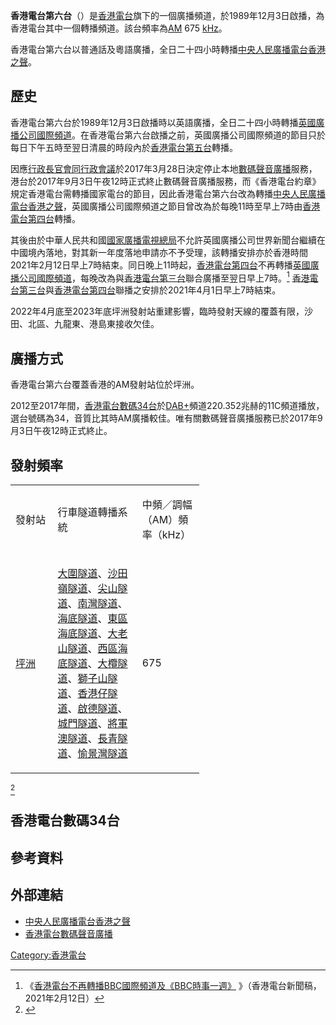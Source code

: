 {{广播电台
| 電臺名稱        = 香港電台第六台
| 英文名稱        = RTHK Radio 6
| 原文名称        = 
| 電臺圖片檔案    = RTHK_Radio_6_Logo_(2019).svg
| 電臺圖片尺寸    = 200px
| 電臺圖片名稱    = 香港電台第六台
| 通称        = 
| 缩写        = 
| 所屬國家        =
| 所屬國家或地區  = {{HK}}
| 總部所在        = 
| 播放地區        = {{HK}}
| 開播日期      = 1989年12月3日
| 停播日期       = 
| 電臺呼號        = 
| 类型        = 普通話及粵語新聞、時事及資訊（85%）及音樂（15%）節目
| 宗教        = 
| 主要语言        =普粵雙語 
| 使用频段        = 
| 電臺口號        = 
| 隶属            =中央人民廣播電-{台}-、香港電-{台}- 
| 擁有者          = 
| 持股者          =
| 董事长          =  
| 前電臺名稱      = 
| 被取代名稱      = 
| 前頻道呼號      = 
| 被取代呼號      = 
| 集團同類頻道    =  [[香港電台第一台|第一台]]、[[香港電台第二台|第二台]]、[[香港電台第三台|第三台]]、[[香港電台第四台|第四台]]、[[香港電台第五台|第五台]]、[[香港電台普通話台|普通話台]]
| 重播服務電臺    = 
| 電臺官方網站    = [https://www.rthk.hk/radio/radio6 香港電台第六台]
| 備註            = 
| 無線廣播收聽地區01= 電台發射頻率
| 無線廣播頻道數01= AM675
| 數位電視供應商01= 
| 數位電視頻道數01= 
| 衛星電視供應商01= 
| 衛星電視頻道數01= 
| 有線電視供應商01= 
| 有線電視頻道數01= 
| 收听时间01= 
| 收听频率01= 
| 衛星廣播供應商01= 
| 衛星廣播頻道數01= 
| 線上收聽網站01  = 香港電台第六台
| 線上收聽網址01  = [https://www.rthk.hk/radio/radio6 網上直播]
| 線上收聽網站02  = 中央人民廣播電台香港之聲
| 線上收聽網址02  = [http://www.radio.cn/pc-portal/erji/radioStation_xg.html 網上直播]
}}

'''香港電台第六台'''（{{lang-en|'''RTHK Radio 6'''}}）是[[香港電台|香港電台]]旗下的一個廣播頻道，於1989年12月3日啟播，為香港電台其中一個轉播頻道。該台頻率為[[振幅調變|AM]] 675 [[千赫|kHz]]。

香港電台第六台以普通話及粵語廣播，全日二十四小時轉播[[中央人民廣播電台香港之聲|中央人民廣播電台香港之聲]]。

==歷史==

香港電台第六台於1989年12月3日啟播時以英語廣播，全日二十四小時轉播[[英國廣播公司國際頻道|英國廣播公司國際頻道]]。在香港電台第六台啟播之前，英國廣播公司國際頻道的節目只於每日下午五時至翌日清晨的時段內於[[香港電台第五台|香港電台第五台]]轉播。

因應[[行政長官會同行政會議|行政長官會同行政會議]]於2017年3月28日決定停止本地[[數碼聲音廣播|數碼聲音廣播]]服務，港台於2017年9月3日午夜12時正式終止數碼聲音廣播服務，而《香港電台約章》規定香港電台需轉播國家電台的節目，因此香港電台第六台改為轉播[[中央人民廣播電台香港之聲|中央人民廣播電台香港之聲]]，英國廣播公司國際頻道之節目曾改為於每晚11時至早上7時由[[香港電台第四台|香港電台第四台]]轉播。

其後由於中華人民共和國[[國家廣播電視總局|國家廣播電視總局]]不允許英國廣播公司世界新聞台繼續在中國境內落地，對其新一年度落地申請亦不予受理，該轉播安排亦於香港時間2021年2月12日早上7時結束。同日晚上11時起，[[香港電台第四台|香港電台第四台]]不再轉播[[英國廣播公司國際頻道|英國廣播公司國際頻道]]，每晚改為與[[香港電台第三台|香港電台第三台]]聯合廣播至翌日早上7時。<ref>《[http://app3.rthk.hk/press/main.php?id=1844 香港電台不再轉播BBC國際頻道及《BBC時事一週》] {{Wayback|url=http://app3.rthk.hk/press/main.php?id=1844 |date=20211002044705 }}》（香港電台新聞稿，2021年2月12日）</ref> [[香港電台第三台|香港電台第三台]]與[[香港電台第四台|香港電台第四台]]聯播之安排於2021年4月1日早上7時結束。

2022年4月底至2023年底坪洲發射站重建影響，臨時發射天線的覆蓋有限，沙田、北區、九龍東、港島東接收欠佳。

==廣播方式==

香港電台第六台覆蓋香港的AM發射站位於坪洲。

2012至2017年間，[[香港電台數碼34台|香港電台數碼34台]]於[[DAB+|DAB+]]頻道220.352兆赫的11C頻道播放，選台號碼為34，音質比其時AM廣播較佳。唯有關數碼聲音廣播服務已於2017年9月3日午夜12時正式終止。

==發射頻率==

{| class="wikitable" style="text-align:center; width:60%;"
|- style="background:orange; color:white" align="center"
|width="15%"|發射站
|width="30%"|行車隧道轉播系統
|width="15%"|中頻／調幅（AM）頻率（kHz）
|- align=center
|[[坪洲|坪洲]]
|[[大圍隧道|大圍隧道]]、[[沙田嶺隧道|沙田嶺隧道]]、[[尖山隧道|尖山隧道]]、[[南灣隧道|南灣隧道]]、[[海底隧道_(香港)|海底隧道]]、[[東區海底隧道|東區海底隧道]]、[[大老山隧道|大老山隧道]]、[[西區海底隧道|西區海底隧道]]、[[大欖隧道|大欖隧道]]、[[獅子山隧道|獅子山隧道]]、[[香港仔隧道|香港仔隧道]]、[[啟德隧道|啟德隧道]]、[[城門隧道|城門隧道]]、[[將軍澳隧道|將軍澳隧道]]、[[長青隧道|長青隧道]]、[[愉景灣隧道|愉景灣隧道]]
|675
|}
<ref>{{cite web|url=http://www.ofca.gov.hk/filemanager/ofca/common/Industry/broadcasting/freq_table_sound_tc.pdf|title=香港模擬聲音廣播服務頻率表|accessdate=2016-06-16|archive-date=2016-05-19|archive-url=https://web.archive.org/web/20160519060722/http://ofca.gov.hk/filemanager/ofca/common/Industry/broadcasting/freq_table_sound_tc.pdf|dead-url=no}}</ref>

== 香港電台數碼34台 ==

{{main|香港電台數碼聲音廣播#數碼34台}}

==參考資料==
{{reflist}}

==外部連結==
*[http://hxradio.cnr.cn 中央人民廣播電台香港之聲] {{Wayback|url=http://hxradio.cnr.cn/ |date=20200720132700 }}
*[http://rthk.hk/about/dab/ 香港電台數碼聲音廣播] {{Wayback|url=http://rthk.hk/about/dab/ |date=20170119053851 }}


{{香港電台頻道}}

[[Category:香港電台|Category:香港電台]]